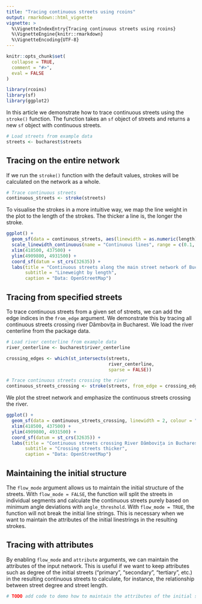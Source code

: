 ```yaml
---
title: "Tracing continuous streets using rcoins"
output: rmarkdown::html_vignette
vignette: >
  %\VignetteIndexEntry{Tracing continuous streets using rcoins}
  %\VignetteEngine{knitr::rmarkdown}
  %\VignetteEncoding{UTF-8}
---
```


```r
knitr::opts_chunk$set(
  collapse = TRUE,
  comment = "#>",
  eval = FALSE
)
```

```r
library(rcoins)
library(sf)
library(ggplot2)
```

In this article we demonstrate how to trace continuous streets using the `stroke()` function. The function takes an `sf` object of streets and returns a new `sf` object with continuous streets.

```r
# Load streets from example data
streets <- bucharest$streets
```

## Tracing on the entire network

If we run the `stroke()` function with the default values, strokes will be calculated on the network as a whole.

```r
# Trace continuous streets
continuous_streets <- stroke(streets)
```

To visualise the strokes in a more intuitive way, we map the line weight in the plot to the length of the strokes. The thicker a line is, the longer the stroke.

```r
ggplot() +
  geom_sf(data = continuous_streets, aes(linewidth = as.numeric(length))) +
  scale_linewidth_continuous(name = "Continuous lines", range = c(0.1, 1.2)) +
  xlim(418500, 437500) +
  ylim(4909800, 4931500) +
  coord_sf(datum = st_crs(32635)) +
  labs(title = "Continuous streets along the main street network of Bucharest",
       subtitle = "Lineweight by length",
       caption = "Data: OpenStreetMap")
```

## Tracing from specified streets

To trace continuous streets from a given set of streets, we can add the edge indices in the `from_edge` argument. We demonstrate this by tracing all continuous streets crossing river Dâmbovița in Bucharest. We load the river centerline from the package data.

```r
# Load river centerline from example data
river_centerline <- bucharest$river_centerline

crossing_edges <- which(st_intersects(streets,
                                      river_centerline,
                                      sparse = FALSE))

# Trace continuous streets crossing the river
continuous_streets_crossing <- stroke(streets, from_edge = crossing_edges)
```

We plot the street network and emphasize the continuous streets crossing the river.

```r
ggplot() +
  geom_sf(data = continuous_streets_crossing, linewidth = 2, colour = "red") +
  xlim(418500, 437500) +
  ylim(4909800, 4931500) +
  coord_sf(datum = st_crs(32635)) +
  labs(title = "Continuous streets crossing River Dâmbovița in Bucharest",
       subtitle = "Crossing streets thicker",
       caption = "Data: OpenStreetMap")
```

## Maintaining the initial structure

The `flow_mode` argument allows us to maintain the initial structure of the streets. With `flow_mode = FALSE`, the function will split the streets in individual segments and calculate the continuous streets purely based on minimum angle deviations with `angle_threshold`. With `flow_mode = TRUE`, the function will not break the initial line strings. This is necessary when we want to maintain the attributes of the initial linestrings in the resulting strokes.

<!-- Question: is there a situation when we want `flow_mode = TRUE` without `attribute_mode = TRUE`? If not, we may want to drop this argument, or at least not present it in the vignette. -->

## Tracing with attributes

By enabling `flow_mode` and `attribute` arguments, we can maintain the attributes of the input network. This is useful if we want to keep attributes such as degree of the initial streets ("primary", "secondary", "tertiary", etc.) in the resulting continuous streets to calculate, for instance, the relationship between street degree and street length.

```r
# TODO add code to demo how to maintain the attributes of the initial streets
```


